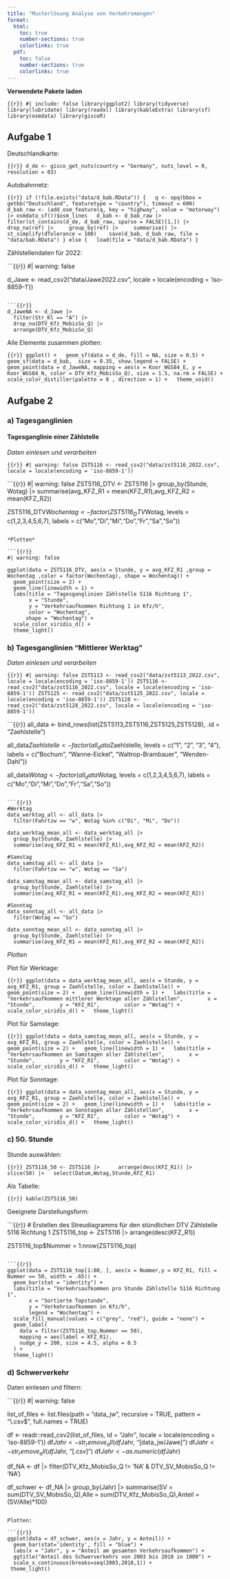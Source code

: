 ```yaml
---
title: "Musterlösung Analyse von Verkehrsmengen"
format: 
  html:
    toc: true
    number-sections: true
    colorlinks: true
  pdf:
    toc: false
    number-sections: true
    colorlinks: true
---
```


**Verwendete Pakete laden**

```{{r}}
#| include: false
library(ggplot2)
library(tidyverse)
library(lubridate)
library(readxl)
library(kableExtra)
library(sf)
library(osmdata)
library(giscoR)
```

## Aufgabe 1

Deutschlandkarte:

```{{r}}
d_de <- gisco_get_nuts(country = "Germany", nuts_level = 0, resolution = 03)
```

Autobahnnetz:

```{{r}}
if (!file.exists("data/d_bab.RData")) {
  q <- opq(bbox = getbb("Deutschland", featuretype = "country"), timeout = 600)
  d_bab_raw <- (add_osm_feature(q, key = "highway", value = "motorway") |> osmdata_sf())$osm_lines
  d_bab <- d_bab_raw |>
    filter(st_contains(d_de, d_bab_raw, sparse = FALSE)[1,]) |>
    drop_na(ref) |>
    group_by(ref) |>
    summarise() |>
    st_simplify(dTolerance = 100) 
  save(d_bab, d_bab_raw, file = "data/bab.RData")
} else {
  load(file = "data/d_bab.RData")
}
```

Zählstellendaten für 2022:

```{{r}}
#| warning: false

d_Jawe <- read_csv2("data/Jawe2022.csv", locale = locale(encoding = 'iso-8859-1'))
```

```{{r}}
d_JaweNA <- d_Jawe |>
  filter(Str_Kl == "A") |>
  drop_na(DTV_Kfz_MobisSo_Q) |>
  arrange(DTV_Kfz_MobisSo_Q)
```

Alle Elemente zusammen plotten:

```{{r}}
ggplot() +
  geom_sf(data = d_de, fill = NA, size = 0.5) +
  geom_sf(data = d_bab,  size = 0.35, show.legend = FALSE) +
  geom_point(data = d_JaweNA, mapping = aes(x = Koor_WGS84_E, y = Koor_WGS84_N, color = DTV_Kfz_MobisSo_Q), size = 1.5, na.rm = FALSE) + 
  scale_color_distiller(palette = 8 , direction = 1) +
  theme_void()
```

## Aufgabe 2

### a) Tagesganglinien

#### Tagesganglinie einer Zählstelle

*Daten einlesen und verarbeiten*

```{{r}}
#| warning: false
ZST5116 <- read_csv2("data/zst5116_2022.csv", locale = locale(encoding = 'iso-8859-1'))
```

```{{r}}
#| warning: false
ZST5116_DTV <- ZST5116 |> 
  group_by(Stunde, Wotag) |> 
  summarise(avg_KFZ_R1 = mean(KFZ_R1),avg_KFZ_R2 = mean(KFZ_R2))

 ZST5116_DTV$Wochentag <- factor(ZST5116_DTV$Wotag,
  levels = c(1,2,3,4,5,6,7),
  labels = c("Mo","Di","Mi","Do","Fr","Sa","So"))
```

*Plotten* 

```{{r}}
#| warning: false

ggplot(data = ZST5116_DTV, aes(x = Stunde, y = avg_KFZ_R1 ,group = Wochentag ,color = factor(Wochentag), shape = Wochentag)) +
  geom_point(size = 2) +
  geom_line(linewidth = 1) +
  labs(title = "Tagesganglinien Zählstelle 5116 Richtung 1",
       x = "Stunde",
       y = "Verkehrsaufkommen Richtung 1 in Kfz/h",
       color = "Wochentag",
      shape = "Wochentag") +
  scale_color_viridis_d() +
  theme_light()
```

### b) Tagesganglinien "Mittlerer Werktag"

*Daten einlesen und verarbeiten*

```{{r}}
#| warning: false
ZST5113 <- read_csv2("data/zst5113_2022.csv", locale = locale(encoding = 'iso-8859-1'))
ZST5116 <- read_csv2("data/zst5116_2022.csv", locale = locale(encoding = 'iso-8859-1'))
ZST5125 <- read_csv2("data/zst5125_2022.csv", locale = locale(encoding = 'iso-8859-1'))
ZST5128 <- read_csv2("data/zst5128_2022.csv", locale = locale(encoding = 'iso-8859-1'))
```

```{{r}}
all_data <- bind_rows(list(ZST5113,ZST5116,ZST5125,ZST5128), .id = "Zaehlstelle")

all_data$Zaehlstelle <- factor(all_data$Zaehlstelle, levels = c("1", "2", "3", "4"), labels = c("Bochum", "Wanne-Eickel", "Waltrop-Brambauer", "Wenden-Dahl"))

all_data$Wotag <- factor(all_data$Wotag,
 levels = c(1,2,3,4,5,6,7),
 labels = c("Mo","Di","Mi","Do","Fr","Sa","So"))
```

```{{r}}
#Werktag
data_werktag_all <- all_data |>
  filter(Fahrtzw == "w", Wotag %in% c("Di", "Mi", "Do"))

data_werktag_mean_all <- data_werktag_all |>
  group_by(Stunde, Zaehlstelle) |>
  summarise(avg_KFZ_R1 = mean(KFZ_R1),avg_KFZ_R2 = mean(KFZ_R2))
  
#Samstag
data_samstag_all <- all_data |>
  filter(Fahrtzw == "w", Wotag == "Sa")

data_samstag_mean_all <- data_samstag_all |>
  group_by(Stunde, Zaehlstelle) |>
  summarise(avg_KFZ_R1 = mean(KFZ_R1),avg_KFZ_R2 = mean(KFZ_R2))

#Sonntag
data_sonntag_all <- all_data |>
  filter(Wotag == "So")

data_sonntag_mean_all <- data_sonntag_all |>
  group_by(Stunde, Zaehlstelle) |>
  summarise(avg_KFZ_R1 = mean(KFZ_R1),avg_KFZ_R2 = mean(KFZ_R2))
```

*Plotten*

Plot für Werktage:

```{{r}}
ggplot(data = data_werktag_mean_all, aes(x = Stunde, y = avg_KFZ_R1, group = Zaehlstelle, color = Zaehlstelle)) +
  geom_point(size = 2) +
  geom_line(linewidth = 1) +
  labs(title = "Verkehrsaufkommen mittlerer Werktage aller Zählstellen",
       x = "Stunde",
       y = "KFZ_R1",
       color = "Wotag") +
  scale_color_viridis_d() +
  theme_light()
```

Plot für Samstage:

```{{r}}
ggplot(data = data_samstag_mean_all, aes(x = Stunde, y = avg_KFZ_R1, group = Zaehlstelle, color = Zaehlstelle)) +
  geom_point(size = 2) +
  geom_line(linewidth = 1) +
  labs(title = "Verkehrsaufkommen an Samstagen aller Zählstellen",
       x = "Stunde",
       y = "KFZ_R1",
       color = "Wotag") +
  scale_color_viridis_d() +
  theme_light()
```

Plot für Sonntage:

```{{r}}
ggplot(data = data_sonntag_mean_all, aes(x = Stunde, y = avg_KFZ_R1, group = Zaehlstelle, color = Zaehlstelle)) +
  geom_point(size = 2) +
  geom_line(linewidth = 1) +
  labs(title = "Verkehrsaufkommen an Sonntagen aller Zählstellen",
       x = "Stunde",
       y = "KFZ_R1",
       color = "Wotag") +
  scale_color_viridis_d() +
  theme_light()
```

### c) 50. Stunde

Stunde auswählen:

```{{r}}
ZST5116_50 <- ZST5116 |> 
    arrange(desc(KFZ_R1)) |>
    slice(50) |>
  select(Datum,Wotag,Stunde,KFZ_R1)
```

Als Tabelle:

```{{r}}
kable(ZST5116_50)
```

Geeignete Darstellungsform:

```{{r}}
# Erstellen des Streudiagramms für den stündlichen DTV Zählstelle 5116 Richtung 1
ZST5116_top <- ZST5116 |>
  arrange(desc(KFZ_R1))

ZST5116_top$Nummer = 1:nrow(ZST5116_top)
```

```{{r}}
ggplot(data = ZST5116_top[1:80, ], aes(x = Nummer,y = KFZ_R1, fill = Nummer == 50, width = .65)) +
  geom_bar(stat = "identity") +
  labs(title = "Verkehrsaufkommen pro Stunde Zählstelle 5116 Richtung 1",
       x = "Sortierte Topstunde",
       y = "Verkehrsaufkommen in Kfz/h",
       legend = "Wochentag") +
  scale_fill_manual(values = c("grey", "red"), guide = "none") +
  geom_label(
    data = filter(ZST5116_top,Nummer == 50), 
    mapping = aes(label = KFZ_R1),
    nudge_y = 200, size = 4.5, alpha = 0.5
  ) +
  theme_light()
```

### d) Schwerverkehr

Daten einlesen und filtern:

```{{r}}
#| warning: false

list_of_files <- list.files(path = "data_jw",
                            recursive = TRUE,
                            pattern = "\\.csv$",
                            full.names = TRUE)

df <- readr::read_csv2(list_of_files, id = "Jahr", locale = locale(encoding = 'iso-8859-1'))
df$Jahr <- str_remove_all(df$Jahr, "[data_jw/Jawe]")
df$Jahr <- str_remove_all(df$Jahr, "[.csv]")
df$Jahr <- as.numeric(df$Jahr)

df_NA <- df |>
  filter(DTV_Kfz_MobisSo_Q != 'NA' & DTV_SV_MobisSo_Q != 'NA')

df_schwer <- df_NA |> 
  group_by(Jahr) |> 
  summarise(SV = sum(DTV_SV_MobisSo_Q),Alle = sum(DTV_Kfz_MobisSo_Q),Anteil = (SV/Alle)*100)
```

Plotten:

```{{r}}
ggplot(data = df_schwer, aes(x = Jahr, y = Anteil)) +
  geom_bar(stat='identity', fill = "blue") +
  labs(x = "Jahr", y = "Anteil am gesamten Verkehrsaufkommen") +
  ggtitle("Anteil des Schwerverkehrs von 2003 bis 2018 in 1000") +
  scale_x_continuous(breaks=seq(2003,2018,1)) +
 theme_light()
```


